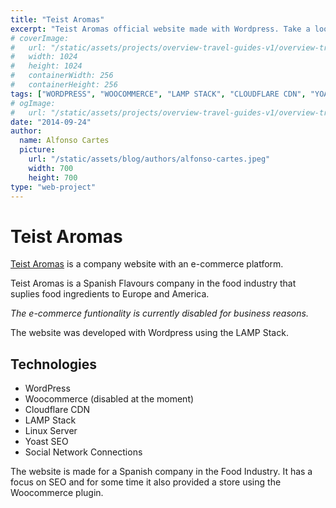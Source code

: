 ```yaml
---
title: "Teist Aromas"
excerpt: "Teist Aromas official website made with Wordpress. Take a look at how it was made, what technologies where used and why..."
# coverImage: 
#   url: "/static/assets/projects/overview-travel-guides-v1/overview-travel-guides-v1-icon.png"
#   width: 1024
#   height: 1024
#   containerWidth: 256
#   containerHeight: 256
tags: ["WORDPRESS", "WOOCOMMERCE", "LAMP STACK", "CLOUDFLARE CDN", "YOAST SEO"]
# ogImage:
#   url: "/static/assets/projects/overview-travel-guides-v1/overview-travel-guides-v1-icon.png"
date: "2014-09-24"
author:
  name: Alfonso Cartes
  picture: 
    url: "/static/assets/blog/authors/alfonso-cartes.jpeg"
    width: 700
    height: 700
type: "web-project"
---
```


# Teist Aromas

[Teist Aromas](http://www.teist.es) is a company website with an e-commerce platform.

Teist Aromas is a Spanish Flavours company in the food industry that suplies food ingredients to Europe and America.

*The e-commerce funtionality is currently disabled for business reasons.*

The website was developed with Wordpress using the LAMP Stack.

## Technologies

- WordPress
- Woocommerce (disabled at the moment)
- Cloudflare CDN
- LAMP Stack
- Linux Server
- Yoast SEO
- Social Network Connections

The website is made for a Spanish company in the Food Industry. It has a focus on SEO and for some time it also provided a store using the Woocommerce plugin.
